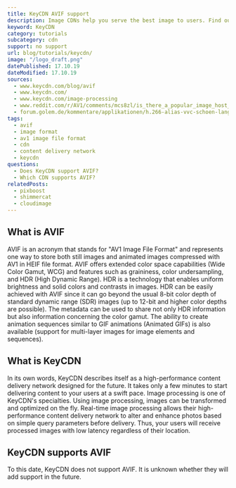```yaml
---
title: KeyCDN AVIF support
description: Image CDNs help you serve the best image to users. Find out how you can use AVIF images in KeyCDN.
keyword: KeyCDN
category: tutorials
subcategory: cdn
support: no support
url: blog/tutorials/keycdn/
image: "/logo_draft.png"
datePublished: 17.10.19
dateModified: 17.10.19
sources:
  - www.keycdn.com/blog/avif
  - www.keycdn.com/
  - www.keycdn.com/image-processing
  - www.reddit.com/r/AV1/comments/mcs8zl/is_there_a_popular_image_host_that_supports_avif/
  - forum.golem.de/kommentare/applikationen/h.266-alias-vvc-schoen-langsam-zukunft-ungewiss/ein-neues-gif-format-basierend-auf-diesem-codec/136243,5702342,5702342,read.html
tags:
  - avif
  - image format
  - av1 image file format
  - cdn
  - content delivery network
  - keycdn
questions:
  - Does KeyCDN support AVIF?
  - Which CDN supports AVIF?
relatedPosts:
  - pixboost
  - shimmercat
  - cloudimage
---
```


## What is AVIF

AVIF is an acronym that stands for "AV1 Image File Format" and represents one way to store both still images and animated images compressed with AV1 in HEIF file format. AVIF offers extended color space capabilities (Wide Color Gamut, WCG) and features such as graininess, color undersampling, and HDR (High Dynamic Range). HDR is a technology that enables uniform brightness and solid colors and contrasts in images. HDR can be easily achieved with AVIF since it can go beyond the usual 8-bit color depth of standard dynamic range (SDR) images (up to 12-bit and higher color depths are possible). The metadata can be used to share not only HDR information but also information concerning the color gamut. The ability to create animation sequences similar to GIF animations (Animated GIFs) is also available (support for multi-layer images for image elements and sequences).

## What is KeyCDN

In its own words, KeyCDN describes itself as a high-performance content delivery network designed for the future. It takes only a few minutes to start delivering content to your users at a swift pace. Image processing is one of KeyCDN's specialties. Using image processing, images can be transformed and optimized on the fly. Real-time image processing allows their high-performance content delivery network to alter and enhance photos based on simple query parameters before delivery. Thus, your users will receive processed images with low latency regardless of their location.

## KeyCDN supports AVIF

To this date, KeyCDN does not support AVIF. It is unknown whether they will add support in the future.
